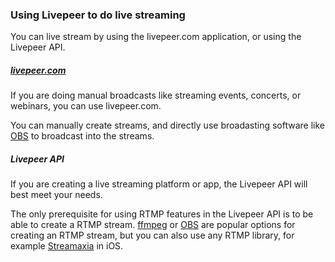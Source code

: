 
<DocsLayout>

### Using Livepeer to do live streaming

You can live stream by using the livepeer.com application, or using the Livepeer API.

##### [livepeer.com](/docs/livepeer-dot-com/create-a-stream)

If you are doing manual broadcasts like streaming events, concerts, or webinars, you can use livepeer.com.  

You can manually create streams, and directly use broadasting software like [OBS](https://obsproject.com/) to broadcast into the streams.


##### Livepeer API

If you are creating a live streaming platform or app, the Livepeer API will best meet your needs.

The only prerequisite for using RTMP features in the Livepeer API is to be able to create a RTMP stream. [ffmpeg](https://ffmpeg.org/) or [OBS](https://obsproject.com/) are popular options for creating an RTMP stream, but you can also use any RTMP library, for example [Streamaxia](https://www.streamaxia.com/) in iOS.

</DocsLayout>